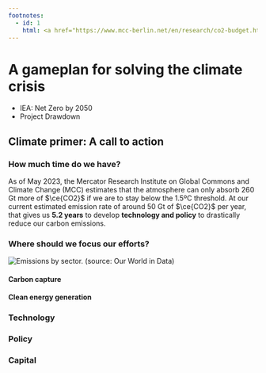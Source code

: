 ```yaml
---
footnotes:
  - id: 1
    html: <a href="https://www.mcc-berlin.net/en/research/co2-budget.html">https://www.mcc-berlin.net/en/research/co2-budget.html</a>
---
```


# A gameplan for solving the climate crisis

- IEA: Net Zero by 2050
- Project Drawdown

## Climate primer: A call to action

### How much time do we have?

As of May 2023, the Mercator Research Institute on Global Commons and Climate Change (MCC) estimates that the atmosphere can only absorb 260 Gt more of $\ce{CO2}$ if we are to stay below the 1.5ºC threshold<Footnote id={1} />. At our current  estimated emission rate of around 50 Gt of $\ce{CO2}$ per year, that gives us **5.2 years** to develop **technology and policy** to drastically reduce our carbon emissions.

### Where should we focus our efforts?

![Emissions by sector. (source: Our World in Data)](./primer/emissions-by-sector_OWID.png)

#### Carbon capture

#### Clean energy generation

### Technology

### Policy

### Capital